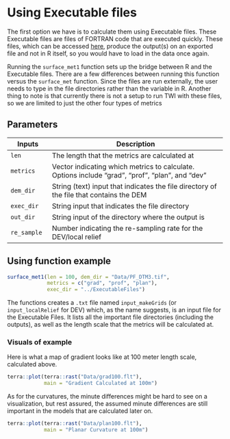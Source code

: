 # Using Executable files {.unnumbered}

The first option we have is to calculate them using Executable files. These Executable files are files of FORTRAN code that are executed quickly. These files, which can be accessed [here](https://github.com/TerrainWorks-Seattle/ForestedWetlands), produce the output(s) on an exported file and not in R itself, so you would have to load in the data once again.

Running the `surface_met1` function sets up the bridge between R and the Executable files. There are a few differences between running this function versus the `surface_met` function. Since the files are run externally, the user needs to type in the file directories rather than the variable in R. Another thing to note is that currently there is not a setup to run TWI with these files, so we are limited to just the other four types of metrics

## Parameters

| Inputs      | Description                                                                                     |
|--------------|----------------------------------------------------------|
| `len`       | The length that the metrics are calculated at                                                   |
| `metrics`   | Vector indicating which metrics to calculate. Options include "grad", "prof", "plan", and "dev" |
| `dem_dir`   | String (text) input that indicates the file directory of the file that contains the DEM         |
| `exec_dir`  | String input that indicates the file directory                                                  |
| `out_dir`   | String input of the directory where the output is                                               |
| `re_sample` | Number indicating the re-sampling rate for the DEV/local relief                                 |

## Using function example

```r
surface_met1(len = 100, dem_dir = "Data/PF_DTM3.tif",
             metrics = c("grad", "prof", "plan"),
             exec_dir = "../ExecutableFiles")

```

The functions creates a `.txt` file named `input_makeGrids` (or `input_localRelief` for DEV) which, as the name suggests, is an input file for the Executable Files. It lists all the important file directories (including the outputs), as well as the length scale that the metrics will be calculated at.

### Visuals of example

Here is what a map of gradient looks like at 100 meter length scale, calculated above.

```r
terra::plot(terra::rast("Data/grad100.flt"), 
            main = "Gradient Calculated at 100m")
```

As for the curvatures, the minute differences might be hard to see on a visualization, but rest assured, the assumed minute differences are still important in the models that are calculated later on.

```r
terra::plot(terra::rast("Data/plan100.flt"), 
            main = "Planar Curvature at 100m")
```
